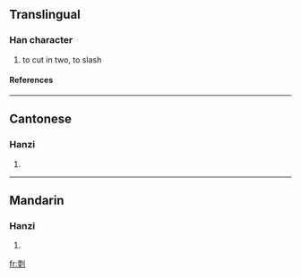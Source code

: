 ==Translingual==
===Han character===
{{Han char|rad=刀|as=09|sn=11|four=|canj=一大中弓 (MKLN)}}
# to cut in two, to slash
====References====
{{Han ref|kx=0142.120|hdz=10348.010|uh=34F4|ud=13556}}

----
==Cantonese==
===Hanzi===
{{yue-hanzi|jyut=|y=jyun5}}
# {{defn|Cantonese}}

----
==Mandarin==
===Hanzi===
{{cmn-hanzi|pin=[[jùn]] (jun4), [[ruǎn]] (ruan3)|wg=chün<sup>4</sup>, juan<sup>3</sup>}}
# {{defn|Mandarin}}

[[fr:㓴]]